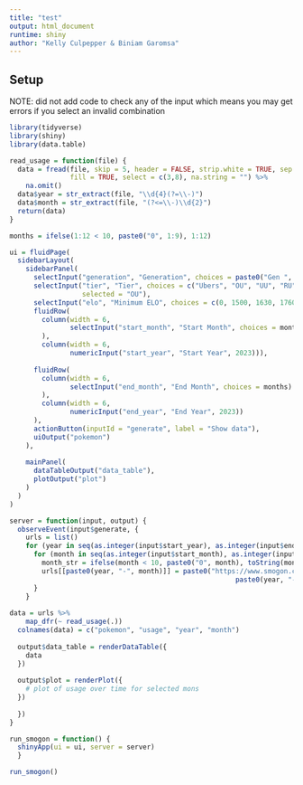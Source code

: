 ```yaml
---
title: "test"
output: html_document
runtime: shiny
author: "Kelly Culpepper & Biniam Garomsa"
---
```


## Setup

NOTE: did not add code to check any of the input which means you may get 
errors if you select an invalid combination

```r
library(tidyverse)
library(shiny)
library(data.table)
```

```r
read_usage = function(file) {
  data = fread(file, skip = 5, header = FALSE, strip.white = TRUE, sep = "|",
               fill = TRUE, select = c(3,8), na.string = "") %>%
    na.omit()
  data$year = str_extract(file, "\\d{4}(?=\\-)") 
  data$month = str_extract(file, "(?<=\\-)\\d{2}")
  return(data)
}
```

```r
months = ifelse(1:12 < 10, paste0("0", 1:9), 1:12)

ui = fluidPage(
  sidebarLayout(
    sidebarPanel(
      selectInput("generation", "Generation", choices = paste0("Gen ", 1:9)),
      selectInput("tier", "Tier", choices = c("Ubers", "OU", "UU", "RU", "NU"),
                  selected = "OU"),
      selectInput("elo", "Minimum ELO", choices = c(0, 1500, 1630, 1760)),
      fluidRow(
        column(width = 6, 
               selectInput("start_month", "Start Month", choices = months)
        ),
        column(width = 6,
               numericInput("start_year", "Start Year", 2023))),
      
      fluidRow(
        column(width = 6, 
               selectInput("end_month", "End Month", choices = months)
        ),
        column(width = 6,
               numericInput("end_year", "End Year", 2023))
      ),
      actionButton(inputId = "generate", label = "Show data"),
      uiOutput("pokemon")
    ),
  
    mainPanel(
      dataTableOutput("data_table"),
      plotOutput("plot")
    )
  )
)
```

```r
server = function(input, output) {
  observeEvent(input$generate, {
    urls = list()
    for (year in seq(as.integer(input$start_year), as.integer(input$end_year))) {
      for (month in seq(as.integer(input$start_month), as.integer(input$end_month))) {
        month_str = ifelse(month < 10, paste0("0", month), toString(month))
        urls[[paste0(year, "-", month)]] = paste0("https://www.smogon.com/stats/",
                                                        paste0(year, "-", month_str, "/", "gen", substr(input$generation, 5, 5), str_to_lower(input$tier), "-", input$elo, ".txt"))
      }
    }
    
data = urls %>%
    map_dfr(~ read_usage(.))
  colnames(data) = c("pokemon", "usage", "year", "month")
  
  output$data_table = renderDataTable({
    data
  })
  
  output$plot = renderPlot({
    # plot of usage over time for selected mons
  })
  
  })
}
```

```r
run_smogon = function() {
  shinyApp(ui = ui, server = server)
  }
```

```r
run_smogon()
```